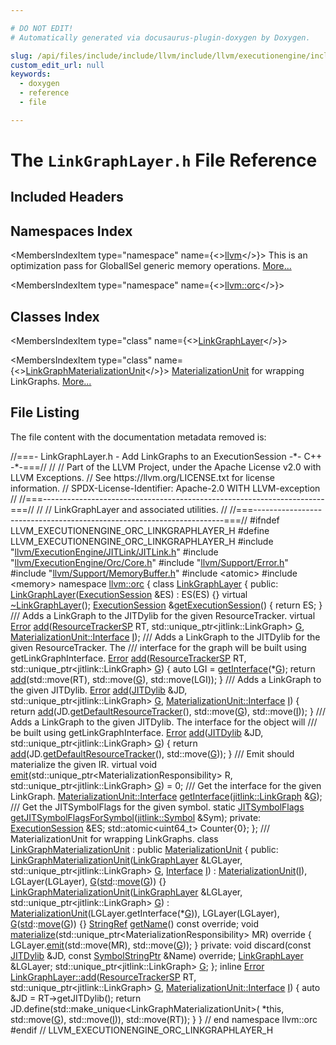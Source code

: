 ```yaml
---

# DO NOT EDIT!
# Automatically generated via docusaurus-plugin-doxygen by Doxygen.

slug: /api/files/include/include/llvm/include/llvm/executionengine/include/llvm/executionengine/orc/linkgraphlayer-h
custom_edit_url: null
keywords:
  - doxygen
  - reference
  - file

---
```





# The `LinkGraphLayer.h` File Reference

<DoxygenPage pluginConfig={pluginConfig}>



## Included Headers

<IncludesList>
<IncludesListItem
  filePath="llvm/ExecutionEngine/JITLink/JITLink.h"
  permalink="/docs/api/files/include/include/llvm/include/llvm/executionengine/include/llvm/executionengine/jitlink/jitlink-h"
  isLocal="true" />
<IncludesListItem
  filePath="llvm/ExecutionEngine/Orc/Core.h"
  permalink="/docs/api/files/include/include/llvm/include/llvm/executionengine/include/llvm/executionengine/orc/core-h"
  isLocal="true" />
<IncludesListItem
  filePath="llvm/Support/Error.h"
  permalink="/docs/api/files/include/include/llvm/include/llvm/support/error-h"
  isLocal="true" />
<IncludesListItem
  filePath="llvm/Support/MemoryBuffer.h"
  permalink="/docs/api/files/include/include/llvm/include/llvm/support/memorybuffer-h"
  isLocal="true" />
<IncludesListItem
  filePath="atomic"
  permalink=""
  isLocal="false" />
<IncludesListItem
  filePath="memory"
  permalink=""
  isLocal="false" />
</IncludesList>

## Namespaces Index

<MembersIndex>

<MembersIndexItem
  type="namespace"
  name={<><a href="/docs/api/namespaces/llvm">llvm</a></>}>
This is an optimization pass for GlobalISel generic memory operations. <a href="/docs/api/namespaces/llvm/#details">More...</a>
</MembersIndexItem>

<MembersIndexItem
  type="namespace"
  name={<><a href="/docs/api/namespaces/llvm/orc">llvm::orc</a></>}>
</MembersIndexItem>

</MembersIndex>

## Classes Index

<MembersIndex>

<MembersIndexItem
  type="class"
  name={<><a href="/docs/api/classes/llvm/orc/linkgraphlayer">LinkGraphLayer</a></>}>
</MembersIndexItem>

<MembersIndexItem
  type="class"
  name={<><a href="/docs/api/classes/llvm/orc/linkgraphmaterializationunit">LinkGraphMaterializationUnit</a></>}>
<a href="/docs/api/classes/llvm/orc/materializationunit">MaterializationUnit</a> for wrapping LinkGraphs. <a href="/docs/api/classes/llvm/orc/linkgraphmaterializationunit/#details">More...</a>
</MembersIndexItem>

</MembersIndex>


## File Listing

The file content with the documentation metadata removed is:

<ProgramListing>

<Link id="l00001" /><CodeLine lineNumber="1"><Highlight kind="comment">//===- LinkGraphLayer.h - Add LinkGraphs to an ExecutionSession -&#42;- C++ -&#42;-===//</Highlight><Highlight kind="normal"></Highlight></CodeLine>
<Link id="l00002" /><CodeLine lineNumber="2"><Highlight kind="normal"></Highlight><Highlight kind="comment">//</Highlight><Highlight kind="normal"></Highlight></CodeLine>
<Link id="l00003" /><CodeLine lineNumber="3"><Highlight kind="normal"></Highlight><Highlight kind="comment">// Part of the LLVM Project, under the Apache License v2.0 with LLVM Exceptions.</Highlight><Highlight kind="normal"></Highlight></CodeLine>
<Link id="l00004" /><CodeLine lineNumber="4"><Highlight kind="normal"></Highlight><Highlight kind="comment">// See https://llvm.org/LICENSE.txt for license information.</Highlight><Highlight kind="normal"></Highlight></CodeLine>
<Link id="l00005" /><CodeLine lineNumber="5"><Highlight kind="normal"></Highlight><Highlight kind="comment">// SPDX-License-Identifier: Apache-2.0 WITH LLVM-exception</Highlight><Highlight kind="normal"></Highlight></CodeLine>
<Link id="l00006" /><CodeLine lineNumber="6"><Highlight kind="normal"></Highlight><Highlight kind="comment">//</Highlight><Highlight kind="normal"></Highlight></CodeLine>
<Link id="l00007" /><CodeLine lineNumber="7"><Highlight kind="normal"></Highlight><Highlight kind="comment">//===----------------------------------------------------------------------===//</Highlight><Highlight kind="normal"></Highlight></CodeLine>
<Link id="l00008" /><CodeLine lineNumber="8"><Highlight kind="normal"></Highlight><Highlight kind="comment">//</Highlight><Highlight kind="normal"></Highlight></CodeLine>
<Link id="l00009" /><CodeLine lineNumber="9"><Highlight kind="normal"></Highlight><Highlight kind="comment">// LinkGraphLayer and associated utilities.</Highlight><Highlight kind="normal"></Highlight></CodeLine>
<Link id="l00010" /><CodeLine lineNumber="10"><Highlight kind="normal"></Highlight><Highlight kind="comment">//</Highlight><Highlight kind="normal"></Highlight></CodeLine>
<Link id="l00011" /><CodeLine lineNumber="11"><Highlight kind="normal"></Highlight><Highlight kind="comment">//===----------------------------------------------------------------------===//</Highlight><Highlight kind="normal"></Highlight></CodeLine>
<Link id="l00012" /><CodeLine lineNumber="12"><Highlight kind="normal"></Highlight></CodeLine>
<Link id="l00013" /><CodeLine lineNumber="13"><Highlight kind="normal"></Highlight><Highlight kind="preprocessor">#ifndef LLVM&#95;EXECUTIONENGINE&#95;ORC&#95;LINKGRAPHLAYER&#95;H</Highlight><Highlight kind="normal"></Highlight></CodeLine>
<Link id="l00014" /><CodeLine lineNumber="14"><Highlight kind="normal"></Highlight><Highlight kind="preprocessor">#define LLVM&#95;EXECUTIONENGINE&#95;ORC&#95;LINKGRAPHLAYER&#95;H</Highlight><Highlight kind="normal"></Highlight></CodeLine>
<Link id="l00015" /><CodeLine lineNumber="15"><Highlight kind="normal"></Highlight></CodeLine>
<Link id="l00016" /><CodeLine lineNumber="16"><Highlight kind="normal"></Highlight><Highlight kind="preprocessor">#include &quot;<a href="/docs/api/files/include/include/llvm/include/llvm/executionengine/include/llvm/executionengine/jitlink/jitlink-h">llvm/ExecutionEngine/JITLink/JITLink.h</a>&quot;</Highlight><Highlight kind="normal"></Highlight></CodeLine>
<Link id="l00017" /><CodeLine lineNumber="17"><Highlight kind="normal"></Highlight><Highlight kind="preprocessor">#include &quot;<a href="/docs/api/files/include/include/llvm/include/llvm/executionengine/include/llvm/executionengine/orc/core-h">llvm/ExecutionEngine/Orc/Core.h</a>&quot;</Highlight><Highlight kind="normal"></Highlight></CodeLine>
<Link id="l00018" /><CodeLine lineNumber="18"><Highlight kind="normal"></Highlight><Highlight kind="preprocessor">#include &quot;<a href="/docs/api/files/include/include/llvm/include/llvm/support/error-h">llvm/Support/Error.h</a>&quot;</Highlight><Highlight kind="normal"></Highlight></CodeLine>
<Link id="l00019" /><CodeLine lineNumber="19"><Highlight kind="normal"></Highlight><Highlight kind="preprocessor">#include &quot;<a href="/docs/api/files/include/include/llvm/include/llvm/support/memorybuffer-h">llvm/Support/MemoryBuffer.h</a>&quot;</Highlight><Highlight kind="normal"></Highlight></CodeLine>
<Link id="l00020" /><CodeLine lineNumber="20"><Highlight kind="normal"></Highlight></CodeLine>
<Link id="l00021" /><CodeLine lineNumber="21"><Highlight kind="normal"></Highlight><Highlight kind="preprocessor">#include &lt;atomic&gt;</Highlight><Highlight kind="normal"></Highlight></CodeLine>
<Link id="l00022" /><CodeLine lineNumber="22"><Highlight kind="normal"></Highlight><Highlight kind="preprocessor">#include &lt;memory&gt;</Highlight><Highlight kind="normal"></Highlight></CodeLine>
<Link id="l00023" /><CodeLine lineNumber="23"><Highlight kind="normal"></Highlight></CodeLine>
<Link id="l00024" /><CodeLine lineNumber="24"><Highlight kind="normal"></Highlight><Highlight kind="keyword">namespace </Highlight><Highlight kind="normal"><a href="/docs/api/namespaces/llvm/orc">llvm::orc</a> &#123;</Highlight></CodeLine>
<Link id="l00025" /><CodeLine lineNumber="25"><Highlight kind="normal"></Highlight></CodeLine>
<Link id="l00026" /><CodeLine lineNumber="26" lineLink="/docs/api/classes/llvm/orc/linkgraphlayer"><Highlight kind="normal"></Highlight><Highlight kind="keyword">class </Highlight><Highlight kind="normal"><a href="/docs/api/classes/llvm/orc/linkgraphlayer/#a203d1d7d9d7c584c8185c1c0147020c1">LinkGraphLayer</a> &#123;</Highlight></CodeLine>
<Link id="l00027" /><CodeLine lineNumber="27"><Highlight kind="normal"></Highlight><Highlight kind="keyword">public</Highlight><Highlight kind="normal">:</Highlight></CodeLine>
<Link id="l00028" /><CodeLine lineNumber="28" lineLink="/docs/api/classes/llvm/orc/linkgraphlayer/#a203d1d7d9d7c584c8185c1c0147020c1"><Highlight kind="normal">  <a href="/docs/api/classes/llvm/orc/linkgraphlayer/#a203d1d7d9d7c584c8185c1c0147020c1">LinkGraphLayer</a>(<a href="/docs/api/classes/llvm/orc/executionsession">ExecutionSession</a> &amp;ES) : ES(ES) &#123;&#125;</Highlight></CodeLine>
<Link id="l00029" /><CodeLine lineNumber="29"><Highlight kind="normal"></Highlight></CodeLine>
<Link id="l00030" /><CodeLine lineNumber="30" lineLink="/docs/api/classes/llvm/orc/linkgraphlayer/#aef83ab741aeb76edb5071b46e6c06677"><Highlight kind="normal">  </Highlight><Highlight kind="keyword">virtual</Highlight><Highlight kind="normal"> <a href="/docs/api/classes/llvm/orc/linkgraphlayer/#aef83ab741aeb76edb5071b46e6c06677">~LinkGraphLayer</a>();</Highlight></CodeLine>
<Link id="l00031" /><CodeLine lineNumber="31"><Highlight kind="normal"></Highlight></CodeLine>
<Link id="l00032" /><CodeLine lineNumber="32" lineLink="/docs/api/classes/llvm/orc/linkgraphlayer/#a5cb70ce82cd664c0945a09a5477f4157"><Highlight kind="normal">  <a href="/docs/api/classes/llvm/orc/executionsession">ExecutionSession</a> &amp;<a href="/docs/api/classes/llvm/orc/linkgraphlayer/#a5cb70ce82cd664c0945a09a5477f4157">getExecutionSession</a>() &#123; </Highlight><Highlight kind="keywordflow">return</Highlight><Highlight kind="normal"> ES; &#125;</Highlight></CodeLine>
<Link id="l00033" /><CodeLine lineNumber="33"><Highlight kind="normal"></Highlight><Highlight kind="comment"></Highlight></CodeLine>
<Link id="l00034" /><CodeLine lineNumber="34"><Highlight kind="comment">  /// Adds a LinkGraph to the JITDylib for the given ResourceTracker.</Highlight><Highlight kind="normal"></Highlight></CodeLine>
<Link id="l00035" /><CodeLine lineNumber="35"><Highlight kind="normal">  </Highlight><Highlight kind="keyword">virtual</Highlight><Highlight kind="normal"> <a href="/docs/api/classes/llvm/error">Error</a> <a href="/docs/api/classes/llvm/orc/linkgraphlayer/#a67fe8582f6ab5381bac8a8f11435f831">add</a>(<a href="/docs/api/namespaces/llvm/orc/#a25b487d71ccd2a8f38131e2b21c5d612">ResourceTrackerSP</a> RT, std::unique&#95;ptr&lt;jitlink::LinkGraph&gt; <a href="/docs/api/files/lib/lib/support/md5-cpp/#ad96b7cf3182ce2ba85e5a7a93b12c441">G</a>,</Highlight></CodeLine>
<Link id="l00036" /><CodeLine lineNumber="36"><Highlight kind="normal">                    <a href="/docs/api/structs/llvm/orc/materializationunit/interface">MaterializationUnit::Interface</a> <a href="/docs/api/files/lib/lib/support/md5-cpp/#ac0eafdc9ee161b71e7af98af736952fd">I</a>);</Highlight></CodeLine>
<Link id="l00037" /><CodeLine lineNumber="37"><Highlight kind="normal"></Highlight><Highlight kind="comment"></Highlight></CodeLine>
<Link id="l00038" /><CodeLine lineNumber="38"><Highlight kind="comment">  /// Adds a LinkGraph to the JITDylib for the given ResourceTracker. The</Highlight></CodeLine>
<Link id="l00039" /><CodeLine lineNumber="39"><Highlight kind="comment">  /// interface for the graph will be built using getLinkGraphInterface.</Highlight><Highlight kind="normal"></Highlight></CodeLine>
<Link id="l00040" /><CodeLine lineNumber="40" lineLink="/docs/api/classes/llvm/orc/linkgraphlayer/#a8660df7a4a67faec7f008ad622b50104"><Highlight kind="normal">  <a href="/docs/api/classes/llvm/error">Error</a> <a href="/docs/api/classes/llvm/orc/linkgraphlayer/#a8660df7a4a67faec7f008ad622b50104">add</a>(<a href="/docs/api/namespaces/llvm/orc/#a25b487d71ccd2a8f38131e2b21c5d612">ResourceTrackerSP</a> RT, std::unique&#95;ptr&lt;jitlink::LinkGraph&gt; <a href="/docs/api/files/lib/lib/support/md5-cpp/#ad96b7cf3182ce2ba85e5a7a93b12c441">G</a>) &#123;</Highlight></CodeLine>
<Link id="l00041" /><CodeLine lineNumber="41"><Highlight kind="normal">    </Highlight><Highlight kind="keyword">auto</Highlight><Highlight kind="normal"> LGI = <a href="/docs/api/classes/llvm/orc/linkgraphlayer/#a8c62bffede0829515a1dc63f3aeb9982">getInterface</a>(&#42;<a href="/docs/api/files/lib/lib/support/md5-cpp/#ad96b7cf3182ce2ba85e5a7a93b12c441">G</a>);</Highlight></CodeLine>
<Link id="l00042" /><CodeLine lineNumber="42"><Highlight kind="normal">    </Highlight><Highlight kind="keywordflow">return</Highlight><Highlight kind="normal"> <a href="/docs/api/classes/llvm/orc/linkgraphlayer/#a67fe8582f6ab5381bac8a8f11435f831">add</a>(std::move(RT), std::move(<a href="/docs/api/files/lib/lib/support/md5-cpp/#ad96b7cf3182ce2ba85e5a7a93b12c441">G</a>), std::move(LGI));</Highlight></CodeLine>
<Link id="l00043" /><CodeLine lineNumber="43"><Highlight kind="normal">  &#125;</Highlight></CodeLine>
<Link id="l00044" /><CodeLine lineNumber="44"><Highlight kind="normal"></Highlight><Highlight kind="comment"></Highlight></CodeLine>
<Link id="l00045" /><CodeLine lineNumber="45"><Highlight kind="comment">  /// Adds a LinkGraph to the given JITDylib.</Highlight><Highlight kind="normal"></Highlight></CodeLine>
<Link id="l00046" /><CodeLine lineNumber="46" lineLink="/docs/api/classes/llvm/orc/linkgraphlayer/#a645e7dc16b19043db73e13534780b159"><Highlight kind="normal">  <a href="/docs/api/classes/llvm/error">Error</a> <a href="/docs/api/classes/llvm/orc/linkgraphlayer/#a645e7dc16b19043db73e13534780b159">add</a>(<a href="/docs/api/classes/llvm/orc/jitdylib">JITDylib</a> &amp;JD, std::unique&#95;ptr&lt;jitlink::LinkGraph&gt; <a href="/docs/api/files/lib/lib/support/md5-cpp/#ad96b7cf3182ce2ba85e5a7a93b12c441">G</a>,</Highlight></CodeLine>
<Link id="l00047" /><CodeLine lineNumber="47"><Highlight kind="normal">            <a href="/docs/api/structs/llvm/orc/materializationunit/interface">MaterializationUnit::Interface</a> <a href="/docs/api/files/lib/lib/support/md5-cpp/#ac0eafdc9ee161b71e7af98af736952fd">I</a>) &#123;</Highlight></CodeLine>
<Link id="l00048" /><CodeLine lineNumber="48"><Highlight kind="normal">    </Highlight><Highlight kind="keywordflow">return</Highlight><Highlight kind="normal"> <a href="/docs/api/classes/llvm/orc/linkgraphlayer/#a67fe8582f6ab5381bac8a8f11435f831">add</a>(JD.<a href="/docs/api/classes/llvm/orc/jitdylib/#ae3cfc9a4e792646e7108ebae425804f0">getDefaultResourceTracker</a>(), std::move(<a href="/docs/api/files/lib/lib/support/md5-cpp/#ad96b7cf3182ce2ba85e5a7a93b12c441">G</a>), std::move(<a href="/docs/api/files/lib/lib/support/md5-cpp/#ac0eafdc9ee161b71e7af98af736952fd">I</a>));</Highlight></CodeLine>
<Link id="l00049" /><CodeLine lineNumber="49"><Highlight kind="normal">  &#125;</Highlight></CodeLine>
<Link id="l00050" /><CodeLine lineNumber="50"><Highlight kind="normal"></Highlight><Highlight kind="comment"></Highlight></CodeLine>
<Link id="l00051" /><CodeLine lineNumber="51"><Highlight kind="comment">  /// Adds a LinkGraph to the given JITDylib. The interface for the object will</Highlight></CodeLine>
<Link id="l00052" /><CodeLine lineNumber="52"><Highlight kind="comment">  /// be built using getLinkGraphInterface.</Highlight><Highlight kind="normal"></Highlight></CodeLine>
<Link id="l00053" /><CodeLine lineNumber="53" lineLink="/docs/api/classes/llvm/orc/linkgraphlayer/#aa8b8c181245131d2ad620fe11fdb47ad"><Highlight kind="normal">  <a href="/docs/api/classes/llvm/error">Error</a> <a href="/docs/api/classes/llvm/orc/linkgraphlayer/#aa8b8c181245131d2ad620fe11fdb47ad">add</a>(<a href="/docs/api/classes/llvm/orc/jitdylib">JITDylib</a> &amp;JD, std::unique&#95;ptr&lt;jitlink::LinkGraph&gt; <a href="/docs/api/files/lib/lib/support/md5-cpp/#ad96b7cf3182ce2ba85e5a7a93b12c441">G</a>) &#123;</Highlight></CodeLine>
<Link id="l00054" /><CodeLine lineNumber="54"><Highlight kind="normal">    </Highlight><Highlight kind="keywordflow">return</Highlight><Highlight kind="normal"> <a href="/docs/api/classes/llvm/orc/linkgraphlayer/#a67fe8582f6ab5381bac8a8f11435f831">add</a>(JD.<a href="/docs/api/classes/llvm/orc/jitdylib/#ae3cfc9a4e792646e7108ebae425804f0">getDefaultResourceTracker</a>(), std::move(<a href="/docs/api/files/lib/lib/support/md5-cpp/#ad96b7cf3182ce2ba85e5a7a93b12c441">G</a>));</Highlight></CodeLine>
<Link id="l00055" /><CodeLine lineNumber="55"><Highlight kind="normal">  &#125;</Highlight></CodeLine>
<Link id="l00056" /><CodeLine lineNumber="56"><Highlight kind="normal"></Highlight><Highlight kind="comment"></Highlight></CodeLine>
<Link id="l00057" /><CodeLine lineNumber="57"><Highlight kind="comment">  /// Emit should materialize the given IR.</Highlight><Highlight kind="normal"></Highlight></CodeLine>
<Link id="l00058" /><CodeLine lineNumber="58" lineLink="/docs/api/classes/llvm/orc/linkgraphlayer/#a85bd7e0e09310eb6f4265ff278b1e5f0"><Highlight kind="normal">  </Highlight><Highlight kind="keyword">virtual</Highlight><Highlight kind="normal"> </Highlight><Highlight kind="keywordtype">void</Highlight><Highlight kind="normal"> <a href="/docs/api/classes/llvm/orc/linkgraphlayer/#a85bd7e0e09310eb6f4265ff278b1e5f0">emit</a>(std::unique&#95;ptr&lt;MaterializationResponsibility&gt; R,</Highlight></CodeLine>
<Link id="l00059" /><CodeLine lineNumber="59"><Highlight kind="normal">                    std::unique&#95;ptr&lt;jitlink::LinkGraph&gt; <a href="/docs/api/files/lib/lib/support/md5-cpp/#ad96b7cf3182ce2ba85e5a7a93b12c441">G</a>) = 0;</Highlight></CodeLine>
<Link id="l00060" /><CodeLine lineNumber="60"><Highlight kind="normal"></Highlight><Highlight kind="comment"></Highlight></CodeLine>
<Link id="l00061" /><CodeLine lineNumber="61"><Highlight kind="comment">  /// Get the interface for the given LinkGraph.</Highlight><Highlight kind="normal"></Highlight></CodeLine>
<Link id="l00062" /><CodeLine lineNumber="62"><Highlight kind="normal">  <a href="/docs/api/structs/llvm/orc/materializationunit/interface">MaterializationUnit::Interface</a> <a href="/docs/api/classes/llvm/orc/linkgraphlayer/#a8c62bffede0829515a1dc63f3aeb9982">getInterface</a>(<a href="/docs/api/classes/llvm/jitlink/linkgraph">jitlink::LinkGraph</a> &amp;<a href="/docs/api/files/lib/lib/support/md5-cpp/#ad96b7cf3182ce2ba85e5a7a93b12c441">G</a>);</Highlight></CodeLine>
<Link id="l00063" /><CodeLine lineNumber="63"><Highlight kind="normal"></Highlight><Highlight kind="comment"></Highlight></CodeLine>
<Link id="l00064" /><CodeLine lineNumber="64"><Highlight kind="comment">  /// Get the JITSymbolFlags for the given symbol.</Highlight><Highlight kind="normal"></Highlight></CodeLine>
<Link id="l00065" /><CodeLine lineNumber="65"><Highlight kind="normal">  </Highlight><Highlight kind="keyword">static</Highlight><Highlight kind="normal"> <a href="/docs/api/classes/llvm/jitsymbolflags">JITSymbolFlags</a> <a href="/docs/api/classes/llvm/orc/linkgraphlayer/#a99fe4a708e2a83ed2e9aaf8c3d909a1b">getJITSymbolFlagsForSymbol</a>(<a href="/docs/api/classes/llvm/jitlink/symbol">jitlink::Symbol</a> &amp;Sym);</Highlight></CodeLine>
<Link id="l00066" /><CodeLine lineNumber="66"><Highlight kind="normal"></Highlight></CodeLine>
<Link id="l00067" /><CodeLine lineNumber="67"><Highlight kind="normal"></Highlight><Highlight kind="keyword">private</Highlight><Highlight kind="normal">:</Highlight></CodeLine>
<Link id="l00068" /><CodeLine lineNumber="68"><Highlight kind="normal">  <a href="/docs/api/classes/llvm/orc/executionsession">ExecutionSession</a> &amp;ES;</Highlight></CodeLine>
<Link id="l00069" /><CodeLine lineNumber="69"><Highlight kind="normal">  std::atomic&lt;uint64&#95;t&gt; Counter&#123;0&#125;;</Highlight></CodeLine>
<Link id="l00070" /><CodeLine lineNumber="70"><Highlight kind="normal">&#125;;</Highlight></CodeLine>
<Link id="l00071" /><CodeLine lineNumber="71"><Highlight kind="normal"></Highlight><Highlight kind="comment"></Highlight></CodeLine>
<Link id="l00072" /><CodeLine lineNumber="72"><Highlight kind="comment">/// MaterializationUnit for wrapping LinkGraphs.</Highlight><Highlight kind="normal"></Highlight></CodeLine>
<Link id="l00073" /><CodeLine lineNumber="73" lineLink="/docs/api/classes/llvm/orc/linkgraphmaterializationunit"><Highlight kind="normal"></Highlight><Highlight kind="keyword">class </Highlight><Highlight kind="normal"><a href="/docs/api/classes/llvm/orc/linkgraphmaterializationunit/#af4503a4bbbb5f677ff9bb4819b2e8bde">LinkGraphMaterializationUnit</a> : </Highlight><Highlight kind="keyword">public</Highlight><Highlight kind="normal"> <a href="/docs/api/classes/llvm/orc/materializationunit/#a1233ea2ef51205e4954cdc12e7bc2d81">MaterializationUnit</a> &#123;</Highlight></CodeLine>
<Link id="l00074" /><CodeLine lineNumber="74"><Highlight kind="normal"></Highlight><Highlight kind="keyword">public</Highlight><Highlight kind="normal">:</Highlight></CodeLine>
<Link id="l00075" /><CodeLine lineNumber="75" lineLink="/docs/api/classes/llvm/orc/linkgraphmaterializationunit/#af4503a4bbbb5f677ff9bb4819b2e8bde"><Highlight kind="normal">  <a href="/docs/api/classes/llvm/orc/linkgraphmaterializationunit/#af4503a4bbbb5f677ff9bb4819b2e8bde">LinkGraphMaterializationUnit</a>(<a href="/docs/api/classes/llvm/orc/linkgraphlayer">LinkGraphLayer</a> &amp;LGLayer,</Highlight></CodeLine>
<Link id="l00076" /><CodeLine lineNumber="76"><Highlight kind="normal">                               std::unique&#95;ptr&lt;jitlink::LinkGraph&gt; <a href="/docs/api/files/lib/lib/support/md5-cpp/#ad96b7cf3182ce2ba85e5a7a93b12c441">G</a>,</Highlight></CodeLine>
<Link id="l00077" /><CodeLine lineNumber="77"><Highlight kind="normal">                               <a href="/docs/api/structs/llvm/orc/materializationunit/interface">Interface</a> <a href="/docs/api/files/lib/lib/support/md5-cpp/#ac0eafdc9ee161b71e7af98af736952fd">I</a>)</Highlight></CodeLine>
<Link id="l00078" /><CodeLine lineNumber="78"><Highlight kind="normal">      : <a href="/docs/api/classes/llvm/orc/materializationunit/#a1233ea2ef51205e4954cdc12e7bc2d81">MaterializationUnit</a>(<a href="/docs/api/files/lib/lib/support/md5-cpp/#ac0eafdc9ee161b71e7af98af736952fd">I</a>), LGLayer(LGLayer), <a href="/docs/api/files/lib/lib/support/md5-cpp/#ad96b7cf3182ce2ba85e5a7a93b12c441">G</a>(<a href="/docs/api/namespaces/std">std</a>::<a href="/docs/api/namespaces/llvm/#abfc9c7ecf70f66901e439f7c04ef3dbb">move</a>(<a href="/docs/api/files/lib/lib/support/md5-cpp/#ad96b7cf3182ce2ba85e5a7a93b12c441">G</a>)) &#123;&#125;</Highlight></CodeLine>
<Link id="l00079" /><CodeLine lineNumber="79"><Highlight kind="normal"></Highlight></CodeLine>
<Link id="l00080" /><CodeLine lineNumber="80" lineLink="/docs/api/classes/llvm/orc/linkgraphmaterializationunit/#ad7d27030c7a788b8d325c152bd89a576"><Highlight kind="normal">  <a href="/docs/api/classes/llvm/orc/linkgraphmaterializationunit/#ad7d27030c7a788b8d325c152bd89a576">LinkGraphMaterializationUnit</a>(<a href="/docs/api/classes/llvm/orc/linkgraphlayer">LinkGraphLayer</a> &amp;LGLayer,</Highlight></CodeLine>
<Link id="l00081" /><CodeLine lineNumber="81"><Highlight kind="normal">                               std::unique&#95;ptr&lt;jitlink::LinkGraph&gt; <a href="/docs/api/files/lib/lib/support/md5-cpp/#ad96b7cf3182ce2ba85e5a7a93b12c441">G</a>)</Highlight></CodeLine>
<Link id="l00082" /><CodeLine lineNumber="82"><Highlight kind="normal">      : <a href="/docs/api/classes/llvm/orc/materializationunit/#a1233ea2ef51205e4954cdc12e7bc2d81">MaterializationUnit</a>(LGLayer.getInterface(&#42;<a href="/docs/api/files/lib/lib/support/md5-cpp/#ad96b7cf3182ce2ba85e5a7a93b12c441">G</a>)), LGLayer(LGLayer),</Highlight></CodeLine>
<Link id="l00083" /><CodeLine lineNumber="83"><Highlight kind="normal">        <a href="/docs/api/files/lib/lib/support/md5-cpp/#ad96b7cf3182ce2ba85e5a7a93b12c441">G</a>(<a href="/docs/api/namespaces/std">std</a>::<a href="/docs/api/namespaces/llvm/#abfc9c7ecf70f66901e439f7c04ef3dbb">move</a>(<a href="/docs/api/files/lib/lib/support/md5-cpp/#ad96b7cf3182ce2ba85e5a7a93b12c441">G</a>)) &#123;&#125;</Highlight></CodeLine>
<Link id="l00084" /><CodeLine lineNumber="84"><Highlight kind="normal"></Highlight></CodeLine>
<Link id="l00085" /><CodeLine lineNumber="85"><Highlight kind="normal">  <a href="/docs/api/classes/llvm/stringref">StringRef</a> <a href="/docs/api/classes/llvm/orc/linkgraphmaterializationunit/#a3d09e3c39919afd0d77ca1db6beff503">getName</a>() </Highlight><Highlight kind="keyword">const override</Highlight><Highlight kind="normal">;</Highlight></CodeLine>
<Link id="l00086" /><CodeLine lineNumber="86"><Highlight kind="normal"></Highlight></CodeLine>
<Link id="l00087" /><CodeLine lineNumber="87" lineLink="/docs/api/classes/llvm/orc/linkgraphmaterializationunit/#ae1df9dd23feeda4333c27d6b3cb65cf6"><Highlight kind="normal">  </Highlight><Highlight kind="keywordtype">void</Highlight><Highlight kind="normal"> <a href="/docs/api/classes/llvm/orc/linkgraphmaterializationunit/#ae1df9dd23feeda4333c27d6b3cb65cf6">materialize</a>(std::unique&#95;ptr&lt;MaterializationResponsibility&gt; MR)</Highlight><Highlight kind="keyword"> override </Highlight><Highlight kind="normal">&#123;</Highlight></CodeLine>
<Link id="l00088" /><CodeLine lineNumber="88"><Highlight kind="normal">    LGLayer.<a href="/docs/api/classes/llvm/orc/linkgraphlayer/#a85bd7e0e09310eb6f4265ff278b1e5f0">emit</a>(std::move(MR), std::move(<a href="/docs/api/files/lib/lib/support/md5-cpp/#ad96b7cf3182ce2ba85e5a7a93b12c441">G</a>));</Highlight></CodeLine>
<Link id="l00089" /><CodeLine lineNumber="89"><Highlight kind="normal">  &#125;</Highlight></CodeLine>
<Link id="l00090" /><CodeLine lineNumber="90"><Highlight kind="normal"></Highlight></CodeLine>
<Link id="l00091" /><CodeLine lineNumber="91"><Highlight kind="normal"></Highlight><Highlight kind="keyword">private</Highlight><Highlight kind="normal">:</Highlight></CodeLine>
<Link id="l00092" /><CodeLine lineNumber="92"><Highlight kind="normal">  </Highlight><Highlight kind="keywordtype">void</Highlight><Highlight kind="normal"> discard(</Highlight><Highlight kind="keyword">const</Highlight><Highlight kind="normal"> <a href="/docs/api/classes/llvm/orc/jitdylib">JITDylib</a> &amp;JD, </Highlight><Highlight kind="keyword">const</Highlight><Highlight kind="normal"> <a href="/docs/api/classes/llvm/orc/symbolstringptr">SymbolStringPtr</a> &amp;Name) </Highlight><Highlight kind="keyword">override</Highlight><Highlight kind="normal">;</Highlight></CodeLine>
<Link id="l00093" /><CodeLine lineNumber="93"><Highlight kind="normal"></Highlight></CodeLine>
<Link id="l00094" /><CodeLine lineNumber="94"><Highlight kind="normal">  <a href="/docs/api/classes/llvm/orc/linkgraphlayer">LinkGraphLayer</a> &amp;LGLayer;</Highlight></CodeLine>
<Link id="l00095" /><CodeLine lineNumber="95"><Highlight kind="normal">  std::unique&#95;ptr&lt;jitlink::LinkGraph&gt; <a href="/docs/api/files/lib/lib/support/md5-cpp/#ad96b7cf3182ce2ba85e5a7a93b12c441">G</a>;</Highlight></CodeLine>
<Link id="l00096" /><CodeLine lineNumber="96"><Highlight kind="normal">&#125;;</Highlight></CodeLine>
<Link id="l00097" /><CodeLine lineNumber="97"><Highlight kind="normal"></Highlight></CodeLine>
<Link id="l00098" /><CodeLine lineNumber="98" lineLink="/docs/api/classes/llvm/orc/linkgraphlayer/#a67fe8582f6ab5381bac8a8f11435f831"><Highlight kind="normal"></Highlight><Highlight kind="keyword">inline</Highlight><Highlight kind="normal"> <a href="/docs/api/classes/llvm/error">Error</a> <a href="/docs/api/classes/llvm/orc/linkgraphlayer/#a67fe8582f6ab5381bac8a8f11435f831">LinkGraphLayer::add</a>(<a href="/docs/api/namespaces/llvm/orc/#a25b487d71ccd2a8f38131e2b21c5d612">ResourceTrackerSP</a> RT,</Highlight></CodeLine>
<Link id="l00099" /><CodeLine lineNumber="99"><Highlight kind="normal">                                 std::unique&#95;ptr&lt;jitlink::LinkGraph&gt; <a href="/docs/api/files/lib/lib/support/md5-cpp/#ad96b7cf3182ce2ba85e5a7a93b12c441">G</a>,</Highlight></CodeLine>
<Link id="l00100" /><CodeLine lineNumber="100"><Highlight kind="normal">                                 <a href="/docs/api/structs/llvm/orc/materializationunit/interface">MaterializationUnit::Interface</a> <a href="/docs/api/files/lib/lib/support/md5-cpp/#ac0eafdc9ee161b71e7af98af736952fd">I</a>) &#123;</Highlight></CodeLine>
<Link id="l00101" /><CodeLine lineNumber="101"><Highlight kind="normal">  </Highlight><Highlight kind="keyword">auto</Highlight><Highlight kind="normal"> &amp;JD = RT-&gt;getJITDylib();</Highlight></CodeLine>
<Link id="l00102" /><CodeLine lineNumber="102"><Highlight kind="normal"></Highlight></CodeLine>
<Link id="l00103" /><CodeLine lineNumber="103"><Highlight kind="normal">  </Highlight><Highlight kind="keywordflow">return</Highlight><Highlight kind="normal"> JD.define(std::make&#95;unique&lt;LinkGraphMaterializationUnit&gt;(</Highlight></CodeLine>
<Link id="l00104" /><CodeLine lineNumber="104"><Highlight kind="normal">                       &#42;</Highlight><Highlight kind="keyword">this</Highlight><Highlight kind="normal">, std::move(<a href="/docs/api/files/lib/lib/support/md5-cpp/#ad96b7cf3182ce2ba85e5a7a93b12c441">G</a>), std::move(<a href="/docs/api/files/lib/lib/support/md5-cpp/#ac0eafdc9ee161b71e7af98af736952fd">I</a>)),</Highlight></CodeLine>
<Link id="l00105" /><CodeLine lineNumber="105"><Highlight kind="normal">                   std::move(RT));</Highlight></CodeLine>
<Link id="l00106" /><CodeLine lineNumber="106"><Highlight kind="normal">&#125;</Highlight></CodeLine>
<Link id="l00107" /><CodeLine lineNumber="107"><Highlight kind="normal"></Highlight></CodeLine>
<Link id="l00108" /><CodeLine lineNumber="108"><Highlight kind="normal">&#125; </Highlight><Highlight kind="comment">// end namespace llvm::orc</Highlight><Highlight kind="normal"></Highlight></CodeLine>
<Link id="l00109" /><CodeLine lineNumber="109"><Highlight kind="normal"></Highlight></CodeLine>
<Link id="l00110" /><CodeLine lineNumber="110"><Highlight kind="normal"></Highlight><Highlight kind="preprocessor">#endif </Highlight><Highlight kind="comment">// LLVM&#95;EXECUTIONENGINE&#95;ORC&#95;LINKGRAPHLAYER&#95;H</Highlight><Highlight kind="normal"></Highlight></CodeLine>

</ProgramListing>

</DoxygenPage>
